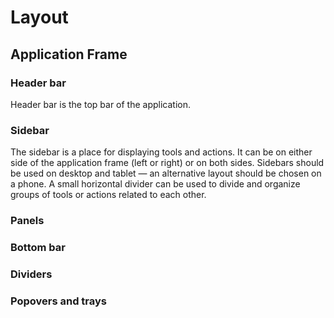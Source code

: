 

<Meta title="Foundation/Base Style/Application Layout" />

# Layout

## Application Frame

### Header bar

Header bar is the top bar of the application.

<HeaderBarView />

### Sidebar

The sidebar is a place for displaying tools and actions. It can be on either side of the application frame (left or right) or on both sides. Sidebars should be used on desktop and tablet — an alternative layout should be chosen on a phone. A small horizontal divider can be used to divide and organize groups of tools or actions related to each other.

<SideBarView />

### Panels

### Bottom bar

### Dividers

### Popovers and trays
